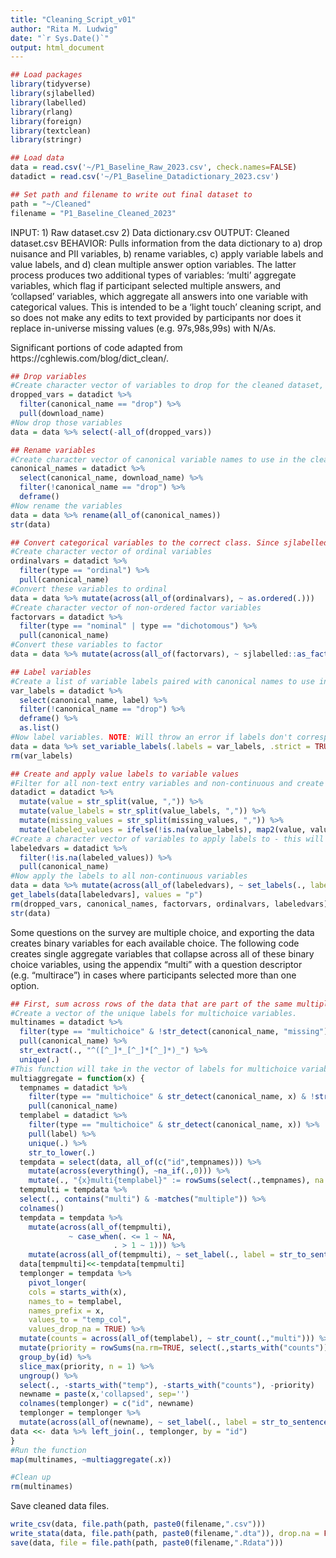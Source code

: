 ```yaml
---
title: "Cleaning_Script_v01"
author: "Rita M. Ludwig"
date: "`r Sys.Date()`"
output: html_document
---
```

```r
## Load packages
library(tidyverse)
library(sjlabelled)
library(labelled)
library(rlang)
library(foreign)
library(textclean)
library(stringr)

## Load data
data = read.csv('~/P1_Baseline_Raw_2023.csv', check.names=FALSE)
datadict = read.csv('~/P1_Baseline_Datadictionary_2023.csv')

## Set path and filename to write out final dataset to
path = "~/Cleaned"
filename = "P1_Baseline_Cleaned_2023"

```
INPUT: 1) Raw dataset.csv 2) Data dictionary.csv
OUTPUT: Cleaned dataset.csv
BEHAVIOR: Pulls information from the data dictionary to a) drop nuisance and PII variables, b) rename variables, c) apply variable labels and value labels, and d) clean multiple answer option variables. The latter process produces two additional types of variables: 'multi' aggregate variables, which flag if participant selected multiple answers, and 'collapsed' variables, which aggregate all answers into one variable with categorical values. This is intended to be a 'light touch' cleaning script, and so does not make any edits to text provided by participants nor does it replace in-universe missing values (e.g. 97s,98s,99s) with N/As. 

Significant portions of code adapted from https://cghlewis.com/blog/dict_clean/.

```r
## Drop variables
#Create character vector of variables to drop for the cleaned dataset, pulled from the data dictionary
dropped_vars = datadict %>% 
  filter(canonical_name == "drop") %>% 
  pull(download_name)
#Now drop those variables
data = data %>% select(-all_of(dropped_vars))

## Rename variables
#Create character vector of canonical variable names to use in the cleaned dataset, pulled from the data dictionary
canonical_names = datadict %>% 
  select(canonical_name, download_name) %>% 
  filter(!canonical_name == "drop") %>% 
  deframe()
#Now rename the variables
data = data %>% rename(all_of(canonical_names))
str(data)

## Convert categorical variables to the correct class. Since sjlabelled doesn't have an ordered = TRUE argument, ordinal variables have to be converted before applying their labels. Also convert non-ordered factor variables here to do it all in one step.
#Create character vector of ordinal variables
ordinalvars = datadict %>%
  filter(type == "ordinal") %>%
  pull(canonical_name)
#Convert these variables to ordinal
data = data %>% mutate(across(all_of(ordinalvars), ~ as.ordered(.)))
#Create character vector of non-ordered factor variables
factorvars = datadict %>% 
  filter(type == "nominal" | type == "dichotomous") %>% 
  pull(canonical_name)
#Convert these variables to factor
data = data %>% mutate(across(all_of(factorvars), ~ sjlabelled::as_factor(.)))

## Label variables
#Create a list of variable labels paired with canonical names to use in the cleaned dataset, pulled from the data dictionary
var_labels = datadict %>% 
  select(canonical_name, label) %>% 
  filter(!canonical_name == "drop") %>% 
  deframe() %>% 
  as.list()
#Now label variables. NOTE: Will throw an error if labels don't correspond to a column in the dataframe.
data = data %>% set_variable_labels(.labels = var_labels, .strict = TRUE)
rm(var_labels)

## Create and apply value labels to variable values
#Filter for all non-text entry variables and non-continuous and create value labels pulled from the data dictionary
datadict = datadict %>%
  mutate(value = str_split(value, ",")) %>%
  mutate(value_labels = str_split(value_labels, ",")) %>%
  mutate(missing_values = str_split(missing_values, ",")) %>%
  mutate(labeled_values = ifelse(!is.na(value_labels), map2(value, value_labels, setNames), NA))
#Create a character vector of variables to apply labels to - this will select all variables that don't have a missing value for the generated labeled_values variable, which SHOULD correspond to nominal, ordinal, multiple choice, and dichotomous variables.
labeledvars = datadict %>% 
  filter(!is.na(labeled_values)) %>% 
  pull(canonical_name)
#Now apply the labels to all non-continuous variables
data = data %>% mutate(across(all_of(labeledvars), ~ set_labels(., labels = datadict$labeled_values[match(cur_column(), datadict$canonical_name)])))
get_labels(data[labeledvars], values = "p")
rm(dropped_vars, canonical_names, factorvars, ordinalvars, labeledvars)
str(data)
```
Some questions on the survey are multiple choice, and exporting the data creates binary variables for each available choice. The following code creates single aggregate variables that collapse across all of these binary choice variables, using the appendix "multi" with a question descriptor (e.g. "multirace") in cases where participants selected more than one option.
```r
## First, sum across rows of the data that are part of the same multiple choice question to create one variable that counts the number of choices selected. Do this by using the data dictionary to select only multiple choice variables, and group them together accordingly for summation by their labels.
#Create a vector of the unique labels for multichoice variables.
multinames = datadict %>%
  filter(type == "multichoice" & !str_detect(canonical_name, "missing")) %>% 
  pull(canonical_name) %>%
  str_extract(., "^([^_]*_[^_]*[^_]*)_") %>%
  unique(.)
#This function will take in the vector of labels for multichoice variables and create a new variable for each that is the sum across all variables corresponding to a specific multichoice question, then recoding a value of 1 to 0 and all values greater than 1 to 1. It then uses a pivot function to create 'collapsed' versions of each multichoice variable, so that all information is available in one variable. !!NOTE!! Have to execute the function with map in order to loop over all of the names in the vector correctly and not just create multisum variables that are copies of each other. Also note that the dataframe is hard coded in this function otherwise R will throw a closure not subsettable error.
multiaggregate = function(x) {
  tempnames = datadict %>% 
    filter(type == "multichoice" & str_detect(canonical_name, x) & !str_detect(canonical_name, "missing") & !str_detect(canonical_name, "entry")) %>%
    pull(canonical_name)
  templabel = datadict %>% 
    filter(type == "multichoice" & str_detect(canonical_name, x)) %>%
    pull(label) %>%
    unique(.) %>%
    str_to_lower(.)
  tempdata = select(data, all_of(c("id",tempnames))) %>%
    mutate(across(everything(), ~na_if(.,0))) %>%
    mutate(., "{x}multi{templabel}" := rowSums(select(.,tempnames), na.rm = TRUE))
  tempmulti = tempdata %>%
  select(., contains("multi") & -matches("multiple")) %>%
  colnames()
  tempdata = tempdata %>%
    mutate(across(all_of(tempmulti), 
             ~ case_when(. <= 1 ~ NA, 
                       . > 1 ~ 1))) %>%
    mutate(across(all_of(tempmulti), ~ set_label(., label = str_to_sentence(templabel))))
  data[tempmulti]<<-tempdata[tempmulti]
  templonger = tempdata %>%
    pivot_longer(
    cols = starts_with(x),
    names_to = templabel,
    names_prefix = x,
    values_to = "temp_col",
    values_drop_na = TRUE) %>%
  mutate(counts = across(all_of(templabel), ~ str_count(.,"multi"))) %>%
  mutate(priority = rowSums(na.rm=TRUE, select(.,starts_with("counts")))) %>%
  group_by(id) %>% 
  slice_max(priority, n = 1) %>%
  ungroup() %>%
  select(., -starts_with("temp"), -starts_with("counts"), -priority) 
  newname = paste(x,'collapsed', sep='')
  colnames(templonger) = c("id", newname)
  templonger = templonger %>% 
  mutate(across(all_of(newname), ~ set_label(., label = str_to_sentence(templabel))))
data <<- data %>% left_join(., templonger, by = "id")
}
#Run the function
map(multinames, ~multiaggregate(.x))

#Clean up
rm(multinames)
```
Save cleaned data files.
```r
write_csv(data, file.path(path, paste0(filename,".csv")))
write_stata(data, file.path(path, paste0(filename,".dta")), drop.na = FALSE, version = 14)
save(data, file = file.path(path, paste0(filename,".Rdata")))
```